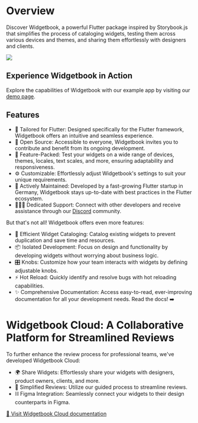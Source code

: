 # Overview

Discover Widgetbook, a powerful Flutter package inspired by Storybook.js that simplifies the process of cataloging widgets, testing them across various devices and themes, and sharing them effortlessly with designers and clients.

<Image src="/assets/screenshots/widgetbook.png" zoom />

## Experience Widgetbook in Action

Explore the capabilities of Widgetbook with our example app by visiting our [demo page](https://demo.widgetbook.io).

## Features

- 💙 Tailored for Flutter: Designed specifically for the Flutter framework, Widgetbook offers an intuitive and seamless experience.
- 🦄 Open Source: Accessible to everyone, Widgetbook invites you to contribute and benefit from its ongoing development.
- 🍭 Feature-Packed: Test your widgets on a wide range of devices, themes, locales, text scales, and more, ensuring adaptability and responsiveness.
- ⚙️ Customizable: Effortlessly adjust Widgetbook's settings to suit your unique requirements.
- 🔧 Actively Maintained: Developed by a fast-growing Flutter startup in Germany, Widgetbook stays up-to-date with best practices in the Flutter ecosystem.
- 👩🏼‍💻 Dedicated Support: Connect with other developers and receive assistance through our [Discord](https://discord.com/invite/zT4AMStAJA) community.

But that's not all! Widgetbook offers even more features:

- 📙 Efficient Widget Cataloging: Catalog existing widgets to prevent duplication and save time and resources.
- 📦 Isolated Development: Focus on design and functionality by developing widgets without worrying about business logic.
- 🎛 Knobs: Customize how your team interacts with widgets by defining adjustable knobs.
- ⚡️ Hot Reload: Quickly identify and resolve bugs with hot reloading capabilities.
- ✨ Comprehensive Documentation: Access easy-to-read, ever-improving documentation for all your development needs. Read the docs! ➡️

# Widgetbook Cloud: A Collaborative Platform for Streamlined Reviews

To further enhance the review process for professional teams, we've developed Widgetbook Cloud:

- 🌍 Share Widgets: Effortlessly share your widgets with designers, product owners, clients, and more.
- 📃 Simplified Reviews: Utilize our guided process to streamline reviews.
- ⛓ Figma Integration: Seamlessly connect your widgets to their design counterparts in Figma.

[🔗 Visit Widgetbook Cloud documentation](/widgetbook-cloud/overview)
